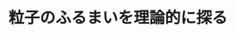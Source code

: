﻿---
title: "粒子のふるまいを理論的に探る"
category: "理学院"
vol: 9
interviewee: "三宅 哲 "
url: ""
tags: ["粒子"]
pdf: "9-4.pdf"
career: ""
pdfurl: "9-4/9-4.pdf"
preface: ""
---
